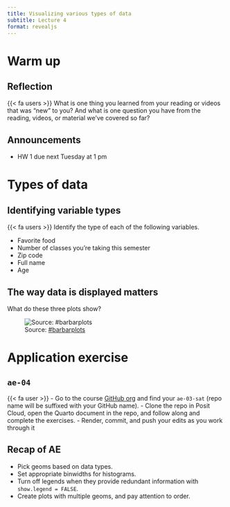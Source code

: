 ```yaml
---
title: Visualizing various types of data
subtitle: Lecture 4
format: revealjs
---
```


# Warm up

## Reflection

::: question
{{< fa users >}} What is one thing you learned from your reading or videos that was "new" to you? And what is one question you have from the reading, videos, or material we've covered so far?
:::

## Announcements

-   HW 1 due next Tuesday at 1 pm

# Types of data

## Identifying variable types

::: question
{{< fa users >}} Identify the type of each of the following variables.

-   Favorite food
-   Number of classes you're taking this semester
-   Zip code
-   Full name
-   Age
:::

## The way data is displayed matters

::: question
What do these three plots show?
:::

![Source: [#barbarplots](https://cogtales.wordpress.com/2016/06/06/congratulations-barbarplots/)](images/bar-plot-meme.png){fig-alt="Three representations of the same data: Bar plot of means, box plots, histograms." fig-align="center"}

# Application exercise

## `ae-04`

::: task
{{< fa user >}} 
-   Go to the course [GitHub org](https://github.com/sta113-f23) and find your `ae-03-sat` (repo name will be suffixed with your GitHub name).
-   Clone the repo in Posit Cloud, open the Quarto document in the repo, and follow along and complete the exercises.
-   Render, commit, and push your edits as you work through it
:::

## Recap of AE

-   Pick geoms based on data types.
-   Set appropriate binwidths for histograms.
-   Turn off legends when they provide redundant information with `show.legend = FALSE`.
-   Create plots with multiple geoms, and pay attention to order.
